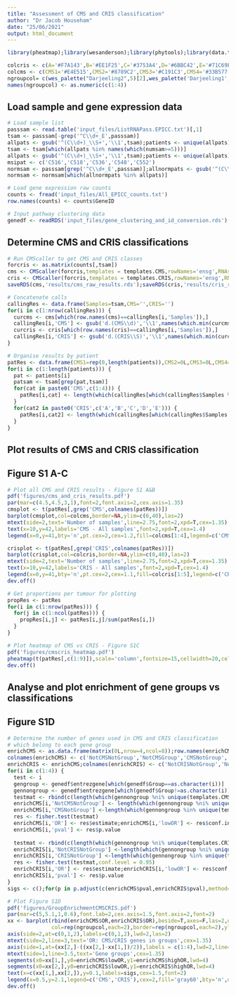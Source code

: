 ```yaml
---
title: "Assessment of CMS and CRIS classification"
author: "Dr Jacob Househam"
date: "25/06/2021"
output: html_document
---
```


```r
library(pheatmap);library(wesanderson);library(phytools);library(data.table);library(CMScaller);library(vegan)
```

```r
colcris <- c(A='#F7A143',B='#EE1F25',C='#3753A4',D='#6BBC42',E='#71C69F',Unk='#D4D4D4')
colcms <- c(CMS1='#E4E515',CMS2='#8789C2',CMS3='#C191C3',CMS4='#33B577',Unk='#D4D4D4')
ngroupcol= c(wes_palette("Darjeeling2",5)[2],wes_palette('Darjeeling1',5)[2],wes_palette('FantasticFox1',5)[c(5,2)])
names(ngroupcol) <- as.numeric(c(1:4))
```

## Load sample and gene expression data
```r
# Load sample list
passsam <- read.table('input_files/ListRNAPass.EPICC.txt')[,1]
tsam <- passsam[-grep('^C\\d+_E',passsam)]
allpats <- gsub('^(C\\d+)_\\S+','\\1',tsam);patients <- unique(allpats);numsam <- table(allpats)
tsam <- tsam[which(allpats %in% names(which(numsam>=5)))]
allpats <- gsub('^(C\\d+)_\\S+','\\1',tsam);patients <- unique(allpats);numsam <- table(allpats)
msipat <- c('C516','C518','C536','C548','C552')
normsam <- passsam[grep('^C\\d+_E',passsam)];allnormpats <- gsub('^(C\\d+)_\\S+','\\1',normsam)
normsam <- normsam[which(allnormpats %in% allpats)]

# Load gene expression raw counts
counts <- fread('input_files/All_EPICC_counts.txt')
row.names(counts) <- counts$GeneID

# Input pathway clustering data
genedf <- readRDS('input_files/gene_clustering_and_id_conversion.rds')
```

## Determine CMS and CRIS classifications
```r
# Run CMScaller to get CMS and CRIS classes
forcris <- as.matrix(counts[,tsam])
cms <- CMScaller(forcris,templates = templates.CMS,rowNames='ensg',RNAseq=TRUE,nPerm=1000,FDR=0.05,doPlot = T,verbose = T)
cris <- CMScaller(forcris,templates = templates.CRIS,rowNames='ensg',RNAseq=TRUE,nPerm=1000,FDR=0.05,doPlot = T,verbose = T)
saveRDS(cms,'results/cms_raw_results.rds');saveRDS(cris,'results/cris_raw_results.rds')

# Concatenate calls
callingRes <- data.frame(Samples=tsam,CMS='',CRIS='')
for(i in c(1:nrow(callingRes))) {
  curcms <- cms[which(row.names(cms)==callingRes[i,'Samples']),]
  callingRes[i,'CMS'] <- gsub('d.(CMS\\d)','\\1',names(which.min(curcms[,grep('CMS',colnames(curcms))])))
  curcris <- cris[which(row.names(cris)==callingRes[i,'Samples']),]
  callingRes[i,'CRIS'] <- gsub('d.(CRIS\\S)','\\1',names(which.min(curcris[,grep('CRIS',colnames(curcris))])))
}

# Organise results by patient 
patRes <- data.frame(CMS1=rep(0,length(patients)),CMS2=0L,CMS3=0L,CMS4=0L,CRISA=0L,CRISB=0L,CRISC=0L,CRISD=0L,CRISE=0L,NumSam=as.numeric(table(allpats)),row.names=patients)
for(i in c(1:length(patients))) {
  pat <- patients[i]
  patsam <- tsam[grep(pat,tsam)]
  for(cat in paste0('CMS',c(1:4))) {
    patRes[i,cat] <- length(which(callingRes[which(callingRes$Samples %in% patsam),'CMS']==cat))
  }
  for(cat2 in paste0('CRIS',c('A','B','C','D','E'))) {
    patRes[i,cat2] <- length(which(callingRes[which(callingRes$Samples %in% patsam),'CRIS']==cat2))
  }
}
```

## Plot results of CMS and CRIS classification
## Figure S1 A-C
```r
# Plot all CMS and CRIS results - Figure S1 A&B
pdf('figures/cms_and_cris_results.pdf')
par(mar=c(4.5,4.5,3,1),font=2,font.axis=2,cex.axis=1.35)
cmsplot <- t(patRes[,grep('CMS',colnames(patRes))])
barplot(cmsplot,col=colcms,border=NA,ylim=c(0,40),las=2)
mtext(side=2,text='Number of samples',line=2.75,font=2,xpd=T,cex=1.35)
text(x=10,y=42,labels='CMS - All samples',font=2,xpd=T,cex=1.4)
legend(x=0,y=41,bty='n',pt.cex=2,cex=1.2,fill=colcms[1:4],legend=c('CMS1','CMS2','CMS3','CMS4'),border=NA,xpd=T)

crisplot <- t(patRes[,grep('CRIS',colnames(patRes))])
barplot(crisplot,col=colcris,border=NA,ylim=c(0,40),las=2)
mtext(side=2,text='Number of samples',line=2.75,font=2,xpd=T,cex=1.35)
text(x=10,y=42,labels='CRIS - All samples',font=2,xpd=T,cex=1.4)
legend(x=0,y=41,bty='n',pt.cex=2,cex=1.1,fill=colcris[1:5],legend=c('CRIS-A','CRIS-B','CRIS-C','CRIS-D','CRIS-E'),border=NA,xpd=T)
dev.off()

# Get proportions per tumour for plotting
propRes <- patRes
for(i in c(1:nrow(patRes))) {
  for(j in c(1:ncol(patRes))) {
    propRes[i,j] <- patRes[i,j]/sum(patRes[i,])
  }
}

# Plot heatmap of CMS vs CRIS - Figure S1C
pdf('figures/cmscris_heatmap.pdf')
pheatmap(t(patRes[,c(1:9)]),scale='column',fontsize=15,cellwidth=20,cellheight=40)
dev.off()
```

## Analyse and plot enrichment of gene groups vs classifications
## Figure S1D
```r
# Determine the number of genes used in CMS and CRIS classification
# which belong to each gene group
enrichCMS <- as.data.frame(matrix(0L,nrow=4,ncol=8));row.names(enrichCMS) <- c(1:4)
colnames(enrichCMS) <- c('NotCMSNotGroup','NotCMSGroup','CMSNotGroup','CMSGroup','OR','lowOR','highOR','pval')
enrichCRIS <- enrichCMS;colnames(enrichCRIS) <- c('NotCRISNotGroup','NotCRISGroup','CRISNotGroup','CRISGroup','OR','lowOR','highOR','pval')
for(i in c(1:4)) {
  test <- i
  gengroup <- genedf$entrezgene[which(genedf$Group==as.character(i))]
  gennongroup <- genedf$entrezgene[which(genedf$Group!=as.character(i))]
  testmat <- rbind(c(length(which(gennongroup %ni% unique(templates.CMS$probe))),length(which(gengroup %ni% unique(templates.CMS$probe)))),c(length(which(gennongroup %in% unique(templates.CMS$probe))),length(which(gengroup %in% unique(templates.CMS$probe)))))
  enrichCMS[i,'NotCMSNotGroup'] <- length(which(gennongroup %ni% unique(templates.CMS$probe)));enrichCMS[i,'NotCMSGroup'] <-length(which(gengroup %ni% unique(templates.CMS$probe)))
  enrichCMS[i,'CMSNotGroup'] <-length(which(gennongroup %in% unique(templates.CMS$probe)));enrichCMS[i,'CMSGroup'] <-length(which(gengroup %in% unique(templates.CMS$probe)))
  res <- fisher.test(testmat)
  enrichCMS[i,'OR'] <- res$estimate;enrichCMS[i,'lowOR'] <- res$conf.int[1];enrichCMS[i,'highOR'] <- res$conf.int[2]
  enrichCMS[i,'pval'] <- res$p.value
  
  testmat <- rbind(c(length(which(gennongroup %ni% unique(templates.CRIS$probe))),length(which(gengroup %ni% unique(templates.CRIS$probe)))),c(length(which(gennongroup %in% unique(templates.CRIS$probe))),length(which(gengroup %in% unique(templates.CRIS$probe)))))
  enrichCRIS[i,'NotCRISNotGroup'] <-length(which(gennongroup %ni% unique(templates.CRIS$probe)));enrichCRIS[i,'NotCRISGroup'] <-length(which(gengroup %ni% unique(templates.CRIS$probe)))
  enrichCRIS[i,'CRISNotGroup'] <-length(which(gennongroup %in% unique(templates.CRIS$probe)));enrichCRIS[i,'CRISGroup'] <-length(which(gengroup %in% unique(templates.CRIS$probe)))
  res <- fisher.test(testmat,conf.level = 0.95)
  enrichCRIS[i,'OR'] <- res$estimate;enrichCRIS[i,'lowOR'] <- res$conf.int[1];enrichCRIS[i,'highOR'] <- res$conf.int[2]
  enrichCRIS[i,'pval'] <- res$p.value
}
sigs <- c();for(p in p.adjust(c(enrichCMS$pval,enrichCRIS$pval),method='fdr')) { sigs <- c(sigs,getstars(p)) }

# Plot Figure S1D
pdf('figures/GroupEnrichmentCMSCRIS.pdf')
par(mar=c(5,5.1,1,0.6),font.lab=2,cex.axis=1.5,font.axis=2,font=2)
xx <- barplot(rbind(enrichCMS$OR,enrichCRIS$OR),beside=T,axes=F,las=2,density=rep(c(NA,20),4),
              col=rep(ngroupcol,each=2),border=rep(ngroupcol,each=2),ylim=c(0,2.2));abline(h=1,lty=3,lwd=2)
axis(side=2,at=c(0,1,2),labels=c(0,1,2),lwd=2,las=2)
mtext(side=2,line=3,text='OR: CMS/CRIS genes in groups',cex=1.35)
axis(side=1,at=(xx[2,]-((xx[2,]-xx[1,])/2)),labels = c(1:4),lwd=2,line=1)
mtext(side=1,line=3.5,text='Gene groups',cex=1.35)
segments(x0=xx[1,],y0=enrichCMS$lowOR,y1=enrichCMS$highOR,lwd=4)
segments(x0=xx[2,],y0=enrichCRIS$lowOR,y1=enrichCRIS$highOR,lwd=4)
text(x=c(xx[1,],xx[2,]),y=0.1,labels=sigs,cex=1.5,font=2)
legend(x=0.5,y=2.1,legend=c('CMS','CRIS'),cex=2,fill='gray60',bty='n',density=c(NA,20),border=c('gray60'))
dev.off()
```
